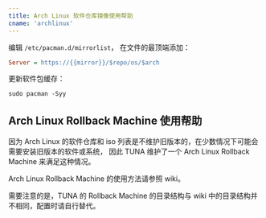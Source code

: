 ```yaml
---
title: Arch Linux 软件仓库镜像使用帮助
cname: 'archlinux'
---
```


编辑 `/etc/pacman.d/mirrorlist`， 在文件的最顶端添加：

<CodeBlock>

```ini
Server = https://{{mirror}}/$repo/os/$arch
```

</CodeBlock>

更新软件包缓存：

```shell
sudo pacman -Syy
```

## Arch Linux Rollback Machine 使用帮助

因为 Arch Linux 的软件仓库和 iso 列表是不维护旧版本的，在少数情况下可能会需要安装旧版本的软件或系统， 因此 TUNA 维护了一个 Arch Linux Rollback Machine 来满足这种情况。

Arch Linux Rollback Machine 的使用方法请参照 wiki。

需要注意的是，TUNA 的 Rollback Machine 的目录结构与 wiki 中的目录结构并不相同，配置时请自行替代。
